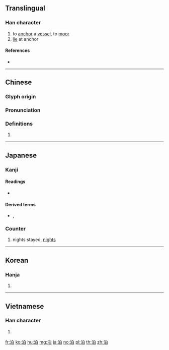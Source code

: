 {{also|泺}}
==Translingual==

===Han character===
{{Han char|rn=85|rad=水|as=05|sn=8|four=36100|canj=EHA|ids=⿰氵白}}

# to [[anchor]] a [[vessel]], to [[moor]]
# [[lie]] at anchor

====References====
* {{Han ref|kx=0615.140|dkj=17275|dj=1009.100|hdz=31588.050|uh=6CCA|ud=27850|bh=AA79|bd=43641}}

----

==Chinese==
{{zh-forms}}

===Glyph origin===
{{Han etym}}

===Pronunciation===
{{zh-pron
|m=泊
|c=bok6
|h=pfs=
|md=
|mn=po̍h
|w=
|mc=y
|oc=y
|cat=v
}}

===Definitions===
{{zh-hanzi}}

# {{rfdef|lang=zh}}

{{zh-attn-split}}
----

==Japanese==

===Kanji===
{{ja-kanji|grade=c|rs=水05}}

====Readings====
* {{ja-readings|goon=[[ばく]] (baku) {{non-joyo-reading}}, [[ひゃく]] (hyaku) {{non-joyo-reading}}|kanon=[[はく]] (haku)|kun=[[とまる]] (tomaru), [[とめる]] (tomeru), [[とまり]] (tomari)}}

====Derived terms====
* {{l|ja|素泊り}}, {{l|ja|素泊まり|tr=[[すどまり]], sudomari}}

===Counter===
{{ja-pos|はく|counter}}

# nights stayed, [[nights]]

----

==Korean==

===Hanja===
{{ko-hanja|hangeul=박|eumhun=|rv=bak|mr=pak|y=pak}}

# {{defn|lang=ko|sort=水05}}

----

==Vietnamese==

===Han character===
{{vi-hantu|[[bạc]]|rs=水05}}

# {{defn|lang=vi|sort=水05}}

[[fr:泊]]
[[ko:泊]]
[[hu:泊]]
[[mg:泊]]
[[ja:泊]]
[[no:泊]]
[[pl:泊]]
[[th:泊]]
[[zh:泊]]